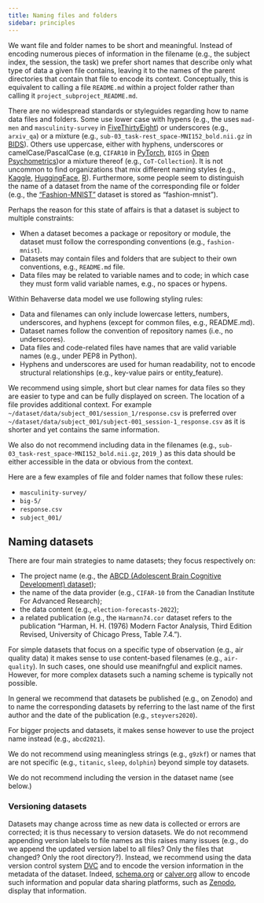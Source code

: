 ```yaml
---
title: Naming files and folders
sidebar: principles
---
```



We want file and folder names to be short and meaningful. Instead of encoding numerous pieces of information in the filename (e.g., the subject index, the session, the task) we prefer short names that describe only what type of data a given file contains, leaving it to the names of the parent directories that contain that file to encode its context. Conceptually, this is equivalent to calling a file `README.md` within a project folder rather than calling it `project_subproject_README.md`.

There are no widespread standards or styleguides regarding how to name data files and folders. Some use lower case with hypens (e.g., the uses `mad-men` and `masculinity-survey` in [FiveThirtyEight](https://github.com/fivethirtyeight/data)) or underscores (e.g., `arxiv_qa`) or a mixture (e.g., `sub-03_task-rest_space-MNI152_bold.nii.gz` in [BIDS](https://bids-specification.readthedocs.io/)). Others use uppercase, either with hyphens, underscores or camelCase/PascalCase (e.g, `CIFAR10` in [PyTorch](https://pytorch.org/vision/stable/datasets.html), `BIG5` in [Open Psychometrics](https://openpsychometrics.org/_rawdata/))or a mixture thereof (e.g., `CoT-Collection`). It is not uncommon to find organizations that mix different naming styles (e.g., [Kaggle](https://www.kaggle.com/datasets), [HuggingFace](https://huggingface.co/datasets), [R](https://stat.ethz.ch/R-manual/R-devel/library/datasets/html/00Index.html)). Furthermore, some people seem to distinguish the name of a dataset from the name of the corresponding file or folder (e.g., the ["Fashion-MNIST"](https://github.com/zalandoresearch/fashion-mnist) dataset is stored as "fashion-mnist").



Perhaps the reason for this state of affairs is that a dataset is subject to multiple constraints:

- When a dataset becomes a package or repository or module, the dataset must follow the corresponding conventions (e.g., `fashion-mnist`).
- Datasets may contain files and folders that are subject to their own conventions, e.g., `README.md` file.
- Data files may be related to variable names and to code; in which case they must form valid variable names, e.g., no spaces or hypens.


Within Behaverse data model we use following styling rules: 

 
 - Data and filenames can only include lowercase letters, numbers, underscores, and hyphens (except for common files, e.g., README.md).
 - Dataset names follow the convention of repository names (i.e., no underscores).
 - Data files and code-related files have names that are valid variable names (e.g., under PEP8 in Python).
 - Hyphens and underscores are used for human readability, not to encode structural relationships (e.g., key-value pairs or entity_feature).


We recommend using simple, short but clear names for data files so they are easier to type and can be fully displayed on screen. The location of a file provides additional context. For example `~/dataset/data/subject_001/session_1/response.csv` is preferred over `~/dataset/data/subject_001/subject-001_session-1_response.csv` as it is shorter and yet contains the same information.

We also do not recommend including data in the filenames (e.g., `sub-03_task-rest_space-MNI152_bold.nii.gz`, `2019_`) as this data should be either accessible in the data or obvious from the context. 

Here are a few examples of file and folder names that follow these rules:

-   `masculinity-survey/`
-   `big-5/`
-   `response.csv`
-   `subject_001/`


## Naming datasets

There are four main strategies to name datasets; they focus respectively on:

- The project name (e.g., the [ABCD (Adolescent Brain Cognitive Development) dataset](https://abcdstudy.org/scientists/data-sharing/));
- the name of the data provider (e.g., `CIFAR-10` from the Canadian Institute For Advanced Research);
- the data content (e.g., `election-forecasts-2022`);
- a related publication (e.g., the `Harmann74.cor` dataset refers to the publication "Harman, H. H. (1976) Modern Factor Analysis, Third Edition Revised, University of Chicago Press, Table 7.4.").

For simple datasets that focus on a specific type of observation (e.g., air quality data) it makes sense to use content-based filenames (e.g., `air-quality`). In such cases, one should use meanifngful and explicit names. However, for more complex datasets such a naming scheme is typically not possible.

In general we recommend that datasets be published (e.g., on Zenodo) and to name the corresponding datasets by referring to the last name of the first author and the date of the publication (e.g., `steyvers2020`).

For bigger projects and datasets, it makes sense however to use the project name instead (e.g., `abcd2021`).

We do not recommend using meaningless strings (e.g., `g9zkf`) or names that are not specific (e.g., `titanic`, `sleep`, `dolphin`) beyond simple toy datasets.

We do not recommend including the version in the dataset name (see below.)

### Versioning datasets

Datasets may change across time as new data is collected or errors are corrected; it is thus necessary to version datasets. We do not recommend appending version labels to file names as this raises many issues (e.g., do we append the updated version label to all files? Only the files that changed? Only the root directory?). Instead, we recommend using the data version control system [DVC](https://dvc.org/) and to encode the version information in the metadata of the dataset. Indeed, [schema.org](https://schema.org) or [calver.org](https://calver.org) allow to encode such information and popular data sharing platforms, such as [Zenodo](https://zenodo.org/), display that information.
